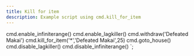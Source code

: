 ```yaml
---
title: Kill for item
description: Example script using cmd.kill_for_item
---
```



cmd.enable_infiniterange()
cmd.enable_lagkiller()
cmd.withdraw('Defeated Makai')
cmd.kill_for_item('*','Defeated Makai',25)
cmd.goto_house()
cmd.disable_lagkiller()
cmd.disable_infiniterange()
`;

<Code code={exampleCode} lang="js" title="script.js" />
